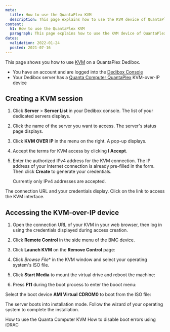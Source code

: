 ```yaml
---
meta:
  title: How to use the QuantaPlex KVM
  description: This page explains how to use the KVM device of QuantaPlex servers
content:
  h1: How to use the QuantaPlex KVM
  paragraph: This page explains how to use the KVM device of QuantaPlex servers
dates:
  validation: 2022-01-24
  posted: 2021-07-16
---
```



This page shows you how to use [KVM](/dedibox/kvm-over-ip/concepts/#kvm-over-ip) on a QuantaPlex Dedibox.

<Message type="requirement">

  - You have an account and are logged into the [Dedibox Console](https://console.online.net) 
  - Your Dedibox server has a [Quanta Computer QuantaPlex](https://www.qct.io) KVM-over-IP device

</Message>

## Creating a KVM session

1. Click **Server** > **Server List** in your Dedibox console. The list of your dedicated servers displays.

2. Click the name of the server you want to access. The server's status page displays.

3. Click **KVM OVER IP** in the menu on the right. A pop-up displays.

    <Lightbox src="scaleway_KVM.png" alt="" />

4. Accept the terms for KVM access by clicking **I Accept**.

5. Enter the authorized IPv4 address for the KVM connection. The IP address of your Internet connection is already pre-filled in the form. Then click **Create** to generate your credentials.

    <Message type="note">

    Currently only IPv4 addresses are accepted.

    </Message>

The connection URL and your credentials display. Click on the link to access the KVM interface.

## Accessing the KVM-over-IP device

1. Open the connection URL of your KVM in your web browser, then log in using the credentials displayed during access creation. 

2. Click **Remote Control** in the side menu of the BMC device.

    <Lightbox src="scaleway_quantaplex_remote_control.png" alt="" />

3. Click **Launch KVM** on the **Remove Control** page:

    <Lightbox src="scaleway_quantaplex_launch_kvm.png" alt="" />

4. Click **Browse* File** in the KVM window and select your operating system's ISO file. 

    <Lightbox src="scaleway_quantaplex_browse_file.png" alt="" />

5. Click **Start Media** to mount the virtual drive and reboot the machine:

  <Lightbox src="scaleway_quantaplex_start_media.png" alt="" />

6. Press **F11** during the boot process to enter the booot menu:

  <Lightbox src="scaleway_quantaplex_f11.png" alt="" />

Select the boot device **AMI Virtual CDROM0** to boot from the ISO file:

  <Lightbox src="scaleway_quantaplex_vcdrom.png" alt="" />

The server boots into installation mode. Follow the wizard of your operating system to complete the installation. 


<Navigation title="See Also">
  <PreviousButton to="/dedibox/kvm-over-ip/how-to/quanta-computer/">How to use the Quanta Computer KVM</PreviousButton>
  <NextButton to="/dedibox/kvm-over-ip/how-to/disable-boot-errors-idrac/">How to disable boot errors using iDRAC</NextButton>
</Navigation>